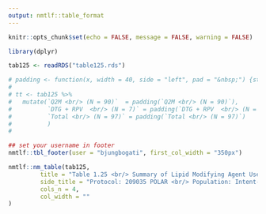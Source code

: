 ```yaml
---
output: nmtlf::table_format
---
```


```r
knitr::opts_chunk$set(echo = FALSE, message = FALSE, warning = FALSE)
```

```r
library(dplyr)

tab125 <- readRDS("table125.rds")

# padding <- function(x, width = 40, side = "left", pad = "&nbsp;") {stringr::str_pad(x, width, side, pad)}
# 
# tt <- tab125 %>% 
#   mutate(`Q2M <br/> (N = 90)`  = padding(`Q2M <br/> (N = 90)`), 
#          `DTG + RPV  <br/> (N = 7)` = padding(`DTG + RPV  <br/> (N = 7)`), 
#          `Total <br/> (N = 97)` = padding(`Total <br/> (N = 97)`)
#          ) 
#   


```


```r
## set your username in footer
nmtlf::tbl_footer(user = "bjungbogati", first_col_width = "350px")

nmtlf::nm_table(tab125,
         title = "Table 1.25 <br/> Summary of Lipid Modifying Agent Use at Baseline <br/>",
         side_title = "Protocol: 209035 POLAR <br/> Population: Intent-to-Treat Exposed",
         cols_n = 4, 
         col_width = ""
)
```

<!-- <script>$(".pagedjs_margin-content").before("your html here");</script> -->

<!-- <div class="pagebreak"></div>  Use page break if needed -->
